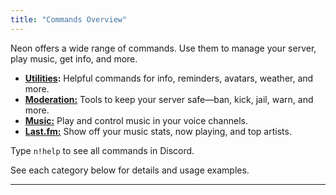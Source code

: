 ```yaml
---
title: "Commands Overview"
---
```


Neon offers a wide range of commands. Use them to manage your server, play music, get info, and more.

- [**Utilities**](commands/utilities)**:** Helpful commands for info, reminders, avatars, weather, and more.
- [**Moderation:**](commands/moderation) Tools to keep your server safe—ban, kick, jail, warn, and more.
- [**Music:**](commands/music) Play and control music in your voice channels.
- [**Last.fm:**](commands/lastfm) Show off your music stats, now playing, and top artists.

Type `n!help` to see all commands in Discord.

See each category below for details and usage examples.

---
